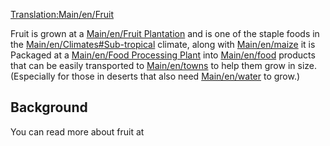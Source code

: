 [[Translation:Main/en/Fruit]]{{en/-}}
{{en/Cargo|name=Fruit
|image=Fruit.png
|produced=[[Main/en/Fruit Plantation]]
|accepted=[[Main/en/Food Processing Plant]]
}}

Fruit is grown at a [[Main/en/Fruit Plantation]] and is one of the staple foods in the [[Main/en/Climates#Sub-tropical]] climate, along with [[Main/en/maize]] it is Packaged at a [[Main/en/Food Processing Plant]]
into [[Main/en/food]] products that can be easily transported to [[Main/en/towns]] to help them grow in size. (Especially for those in deserts that also need [[Main/en/water]] to grow.)

== Background ==

You can read more about fruit at [http://www.wikipedia.org/wiki/fruit ]